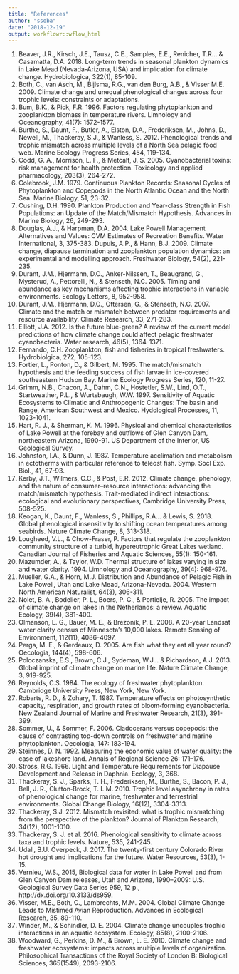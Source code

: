 ```yaml
---
title: "References"
author: "ssoba"
date: "2018-12-19"
output: workflowr::wflow_html
---
```


1. Beaver, J.R., Kirsch, J.E., Tausz, C.E., Samples, E.E., Renicher, T.R… & Casamatta, D.A.  2018.  Long-term trends in seasonal plankton dynamics in Lake Mead (Nevada-Arizona, USA) and implication for climate change.  Hydrobiologica, 322(1), 85-109.
2. Both, C., van Asch, M., Bijlsma, R.G., van den Burg, A.B., & Visser M.E.  2009.  Climate change and unequal phenological changes across four trophic levels: constraints or adaptations. 
3. Bum, B.K., & Pick, F.R.  1996.  Factors regulating phytoplankton and zooplankton biomass in temperature rivers.  Limnology and Oceanography, 41(7): 1572-1577.
4. Burthe, S., Daunt, F., Butler, A., Elston, D.A., Frederiksen, M., Johns, D., Newell, M., Thackeray, S.J., & Wanless, S.  2012.  Phenological trends and trophic mismatch across multiple levels of a North Sea pelagic food web.  Marine Ecology Progress Series, 454, 119-134.
5. Codd, G. A., Morrison, L. F., & Metcalf, J. S.  2005.  Cyanobacterial toxins: risk management for health protection.  Toxicology and applied pharmacology, 203(3), 264-272.
6. Colebrook, J.M.  1979.  Continuous Plankton Records: Seasonal Cycles of Phytoplankton and 
Copepods in the North Atlantic Ocean and the North Sea.  Marine Biology, 51, 23-32.
7. Cushing, D.H.  1990.  Plankton Production and Year-class Strength in Fish Populations: an Update of the Match/Mismatch Hypothesis.  Advances in Marine Biology, 26, 249-293.
8. Douglas, A.J., & Harpman, D.A.  2004.  Lake Powell Management Alternatives and Values: CVM Estimates of Recreation Benefits.  Water International, 3, 375-383.
Dupuis, A.P., & Hann, B.J.  2009. Climate change, diapause termination and zooplankton population dynamics: an experimental and modelling approach.  Freshwater Biology, 54(2), 221-235.
9. Durant, J.M., Hjermann, D.O., Anker-Nilssen, T., Beaugrand, G., Mysterud, A., Pettorelli, N., & Stenseth, N.C.  2005.  Timing and abundance as key mechanisms affecting trophic interactions in variable environments.  Ecology Letters, 8, 952-958.
10. Durant, J.M., Hjermann, D.O., Ottersen, G., & Stenseth, N.C.  2007.  Climate and the match or mismatch between predator requirements and resource availability.  Climate Research, 33, 271-283.
11. Elliott, J.A.  2012.  Is the future blue-green? A review of the current model predictions of how climate change could affect pelagic freshwater cyanobacteria.  Water research, 46(5), 1364-1371.
12. Fernando, C.H.  Zooplankton, fish and fisheries in tropical freshwaters.  Hydrobiolgica, 272, 105-123.
13. Fortier, L., Ponton, D., & Gilbert, M.  1995.  The match/mismatch hypothesis and the feeding success of fish larvae in ice-covered southeastern Hudson Bay.  Marine Ecology Progress Series,  120, 11-27.
14. Grimm, N.B., Chacon, A., Dahm, C.N., Hostetler, S.W., Lind, O.T., Startweather, P.L., & Wurtsbaugh, W.W.  1997.  Sensitivity of Aquatic Ecosystems to Climatic and Anthropogenic Changes: The basin and Range, American Southwest and Mexico.  Hydological Processes, 11, 1023-1041.
15. Hart, R. J., & Sherman, K. M.  1996.  Physical and chemical characteristics of Lake Powell at the forebay and outflows of Glen Canyon Dam, northeastern Arizona, 1990-91.  US Department of the Interior, US Geological Survey.
16. Johnston, I.A., & Dunn, J.  1987.  Temperature acclimation and metabolism in ectotherms with particular reference to teleost fish.  Symp. Socl Exp. Biol., 41, 67-93.
17. Kerby, J.T., Wilmers, C.C., & Post, E.R.  2012.  Climate change, phenology, and the nature of consumer–resource interactions: advancing the match/mismatch hypothesis.  Trait-mediated indirect interactions: ecological and evolutionary perspectives, Cambridge University Press, 508-525.
18. Keogan, K., Daunt, F., Wanless, S., Phillips, R.A… & Lewis, S.  2018.  Global phenological insensitivity to shifting ocean temperatures among seabirds.  Nature Climate Change, 8, 313-318.
19. Lougheed, V.L., & Chow-Fraser, P.  Factors that regulate the zooplankton community structure of a turbid, hypereutrophic Great Lakes wetland.  Canadian Journal of Fisheries and Aquatic Sciences, 55(1): 150-161.
20. Mazumder, A., & Taylor, W.D.  Thermal structure of lakes varying in size and water clarity.  1994.  Limnology and Oceanography, 39(4): 968-976.
21. Mueller, G.A., & Horn, M.J.  Distribution and Abundance of Pelagic Fish in Lake Powell, Utah and Lake Mead, Arizona-Nevada.  2004.  Western North American Naturalist, 64(3), 306-311.
22. Nolet, B. A., Bodelier, P. L., Boers, P. C., & Portielje, R.  2005.  The impact of climate change on lakes in the Netherlands: a review.  Aquatic Ecology, 39(4), 381-400.
23. Olmanson, L. G., Bauer, M. E., & Brezonik, P. L.  2008.  A 20-year Landsat water clarity census of Minnesota's 10,000 lakes.  Remote Sensing of Environment, 112(11), 4086-4097.
24. Perga, M. E., & Gerdeaux, D.  2005. Are fish what they eat all year round? Oecologia, 144(4), 598-606.
25. Poloczanska, E.S., Brown, C.J., Sydeman, W.J… & Richardson, A.J.  2013.  Global imprint of climate change on marine life.  Nature Climate Change, 3, 919-925.
26. Reynolds, C.S.  1984.  The ecology of freshwater phytoplankton.  Cambridge University Press, New York, New York.
27. Robarts, R. D., & Zohary, T.  1987.  Temperature effects on photosynthetic capacity, respiration, and growth rates of bloom‐forming cyanobacteria.  New Zealand Journal of Marine and Freshwater Research, 21(3), 391-399.
28. Sommer, U., & Sommer, F.  2006.  Cladocerans versus copepods: the cause of contrasting top-down controls on freshwater and marine phytoplankton.  Oecologia, 147: 183-194.
29. Steinnes, D. N.  1992.  Measuring the economic value of water quality: the case of lakeshore land.  Annals of Regional Science 26: 171–176.
30. Stross, R.G.  1966.  Light and Temperature Requirements for Diapause Development and Release in Daphnia.  Ecology, 3, 368.
31. Thackeray, S. J., Sparks, T. H., Frederiksen, M., Burthe, S., Bacon, P. J., Bell, J. R., Clutton‐Brock, T. I. M.  2010.  Trophic level asynchrony in rates of phenological change for marine, freshwater and terrestrial environments.  Global Change Biology, 16(12), 3304-3313.
32. Thackeray, S.J.  2012.  Mismatch revisited: what is trophic mismatching from the perspective of the plankton?  Journal of Plankton Research, 34(12), 1001-1010.
33. Thackeray, S. J. et al.  2016.  Phenological sensitivity to climate across taxa and trophic levels.  Nature, 535, 241-245.
34. Udall, B.U.  Overpeck, J.  2017.  The twenty-first century Colorado River hot drought and implications for the future.  Water Resources, 53(3), 1-15.
35. Vernieu, W.S., 2015, Biological data for water in Lake Powell and from Glen Canyon Dam releases, Utah and Arizona, 1990–2009: U.S. Geological Survey Data Series 959, 12 p., http://dx.doi.org/10.3133/ds959.
36. Visser, M.E., Both, C., Lambrechts, M.M.  2004.  Global Climate Change Leads to Mistimed Avian Reproduction.  Advances in Ecological Research, 35, 89-110.
37. Winder, M., & Schindler, D. E.  2004.  Climate change uncouples trophic interactions in an aquatic ecosystem.  Ecology, 85(8), 2100-2106.
38. Woodward, G., Perkins, D. M., & Brown, L. E.  2010.  Climate change and freshwater ecosystems: impacts across multiple levels of organization.  Philosophical Transactions of the Royal Society of London B: Biological Sciences, 365(1549), 2093-2106.

